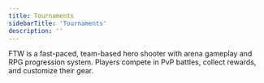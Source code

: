 ```yaml
---
title: Tournaments
sidebarTitle: 'Tournaments'
description: ''
---
```


FTW is a fast-paced, team-based hero shooter with arena gameplay and RPG progression system.
Players compete in PvP battles, collect rewards, and customize their gear.
